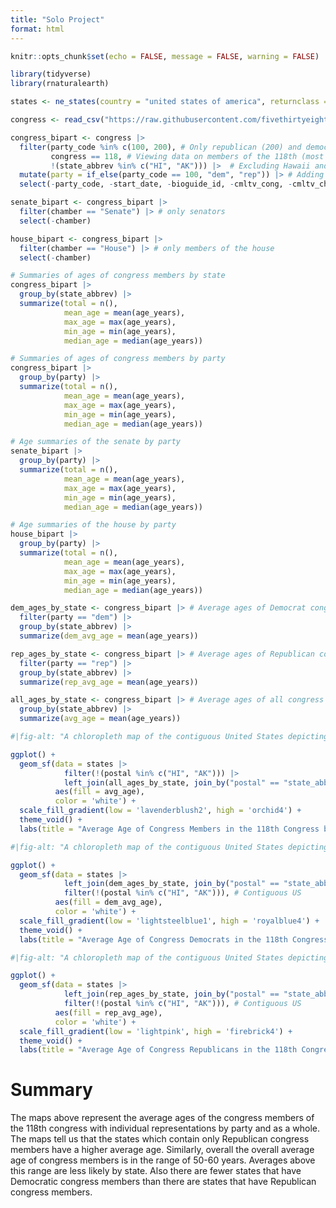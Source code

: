 ```yaml
---
title: "Solo Project"
format: html
---
```


```r
knitr::opts_chunk$set(echo = FALSE, message = FALSE, warning = FALSE)
```

```r
library(tidyverse)
library(rnaturalearth)

states <- ne_states(country = "united states of america", returnclass = 'sf')
```

```r
congress <- read_csv("https://raw.githubusercontent.com/fivethirtyeight/data/refs/heads/master/congress-demographics/data_aging_congress.csv")

congress_bipart <- congress |>
  filter(party_code %in% c(100, 200), # Only republican (200) and democrat (100) congresspeople
         congress == 118, # Viewing data on members of the 118th (most recent before current) congress
         !(state_abbrev %in% c("HI", "AK"))) |>  # Excluding Hawaii and Alaska for a cleaner map
  mutate(party = if_else(party_code == 100, "dem", "rep")) |> # Adding party labels
  select(-party_code, -start_date, -bioguide_id, -cmltv_cong, -cmltv_chamber, -congress, -age_days) # Pruning unnecessary data
```

```r
senate_bipart <- congress_bipart |> 
  filter(chamber == "Senate") |> # only senators 
  select(-chamber)

house_bipart <- congress_bipart |> 
  filter(chamber == "House") |> # only members of the house 
  select(-chamber)
```

```r
# Summaries of ages of congress members by state
congress_bipart |>
  group_by(state_abbrev) |>
  summarize(total = n(),
            mean_age = mean(age_years),
            max_age = max(age_years),
            min_age = min(age_years),
            median_age = median(age_years))

# Summaries of ages of congress members by party
congress_bipart |>
  group_by(party) |>
  summarize(total = n(),
            mean_age = mean(age_years),
            max_age = max(age_years),
            min_age = min(age_years),
            median_age = median(age_years))

# Age summaries of the senate by party
senate_bipart |>
  group_by(party) |>
  summarize(total = n(),
            mean_age = mean(age_years),
            max_age = max(age_years),
            min_age = min(age_years),
            median_age = median(age_years))

# Age summaries of the house by party
house_bipart |>
  group_by(party) |>
  summarize(total = n(),
            mean_age = mean(age_years),
            max_age = max(age_years),
            min_age = min(age_years),
            median_age = median(age_years))
```

```r
dem_ages_by_state <- congress_bipart |> # Average ages of Democrat congress members by state
  filter(party == "dem") |>
  group_by(state_abbrev) |>
  summarize(dem_avg_age = mean(age_years))

rep_ages_by_state <- congress_bipart |> # Average ages of Republican congress members by state
  filter(party == "rep") |>
  group_by(state_abbrev) |>
  summarize(rep_avg_age = mean(age_years))

all_ages_by_state <- congress_bipart |> # Average ages of all congress members by state
  group_by(state_abbrev) |>
  summarize(avg_age = mean(age_years))
```


```r
#|fig-alt: "A chloropleth map of the contiguous United States depicting the average ages of all congress members of the 118th Congress, active from 2023 to 2025. The map shows that the oldest congressmembers on average work in the Northwest portion of the United States, and in the upper parts of New England. The states with lowest average ages are New Mexico, New York, Colorado, and Kansas."

ggplot() +
  geom_sf(data = states |> 
            filter(!(postal %in% c("HI", "AK"))) |>
            left_join(all_ages_by_state, join_by("postal" == "state_abbrev")),  # Contiguous US
          aes(fill = avg_age),
          color = 'white') +
  scale_fill_gradient(low = 'lavenderblush2', high = 'orchid4') +
  theme_void() +
  labs(title = "Average Age of Congress Members in the 118th Congress by State", fill = "Average Age (yrs)", caption = "Visualization by Marvin C. 2025, data sourced from the fivethirtyeight Github repository.")
```

```r
#|fig-alt: "A chloropleth map of the contiguous United States depicting the average age of Democrats in the 118th Congress, which was active from 2023 to 2025. The states of North and South Dakota, Iowa, Idaho, Utah, Wyoming, Kansas, Oklahoma, Arkansas have no data associated with them. The highest average age by fair is in South Carolina, with the South generally having higher averages ages overall. The lowest averages seem to be in Kansas and Kentucky."

ggplot() +
  geom_sf(data = states |> 
            left_join(dem_ages_by_state, join_by("postal" == "state_abbrev")) |>
            filter(!(postal %in% c("HI", "AK"))), # Contiguous US
          aes(fill = dem_avg_age),
          color = 'white') +
  scale_fill_gradient(low = 'lightsteelblue1', high = 'royalblue4') +
  theme_void() +
  labs(title = "Average Age of Congress Democrats in the 118th Congress by State", fill = "Average Age (yrs)", caption = "Visualization by Marvin C. 2025, data sourced from the fivethirtyeight Github repository.")
```

```r
#|fig-alt: "A chloropleth map of the contiguous United States depicting the average age of Republicans in the 118th Congress, which was active from 2023 to 2025. The states of Vermont, Massachusetts, Rhode Island, New Mexico, Connecticut, New Hampshire, and Delaware have no data associated with them. The highest average ages are in Maine and Idaho, with the highest average age being found in the pacific northwest and the lowest being in New York."

ggplot() +
  geom_sf(data = states |> 
            left_join(rep_ages_by_state, join_by("postal" == "state_abbrev")) |>
            filter(!(postal %in% c("HI", "AK"))), # Contiguous US
          aes(fill = rep_avg_age),
          color = 'white') +
  scale_fill_gradient(low = 'lightpink', high = 'firebrick4') +
  theme_void() +
  labs(title = "Average Age of Congress Republicans in the 118th Congress by State", fill = "Average Age (yrs)", caption = "Visualization by Marvin C. 2025, data sourced from the fivethirtyeight Github repository.")
```

# Summary

The maps above represent the average ages of the congress members of the 118th congress with individual representations by party and as a whole. The maps tell us that the states which contain only Republican congress members have a higher average age. Similarly, overall the overall average age of congress members is in the range of 50-60 years. Averages above this range are less likely by state. Also there are fewer states that have Democratic congress members than there are states that have Republican congress members. 
